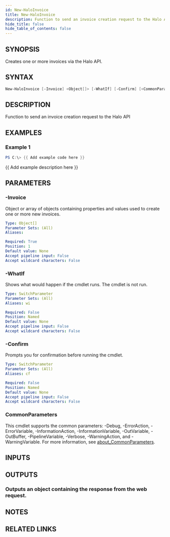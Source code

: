 ```yaml
---
id: New-HaloInvoice
title: New-HaloInvoice
description: Function to send an invoice creation request to the Halo API
hide_title: false
hide_table_of_contents: false
---
```


## SYNOPSIS

Creates one or more invoices via the Halo API.

## SYNTAX

```powershell
New-HaloInvoice [-Invoice] <Object[]> [-WhatIf] [-Confirm] [<CommonParameters>]
```

## DESCRIPTION

Function to send an invoice creation request to the Halo API

## EXAMPLES

### Example 1

```powershell
PS C:\> {{ Add example code here }}
```

{{ Add example description here }}

## PARAMETERS

### -Invoice

Object or array of objects containing properties and values used to create one or more new invoices.

```yaml
Type: Object[]
Parameter Sets: (All)
Aliases:

Required: True
Position: 1
Default value: None
Accept pipeline input: False
Accept wildcard characters: False
```

### -WhatIf

Shows what would happen if the cmdlet runs.
The cmdlet is not run.

```yaml
Type: SwitchParameter
Parameter Sets: (All)
Aliases: wi

Required: False
Position: Named
Default value: None
Accept pipeline input: False
Accept wildcard characters: False
```

### -Confirm

Prompts you for confirmation before running the cmdlet.

```yaml
Type: SwitchParameter
Parameter Sets: (All)
Aliases: cf

Required: False
Position: Named
Default value: None
Accept pipeline input: False
Accept wildcard characters: False
```

### CommonParameters

This cmdlet supports the common parameters: -Debug, -ErrorAction, -ErrorVariable, -InformationAction, -InformationVariable, -OutVariable, -OutBuffer, -PipelineVariable, -Verbose, -WarningAction, and -WarningVariable. For more information, see [about_CommonParameters](http://go.microsoft.com/fwlink/?LinkID=113216).

## INPUTS

## OUTPUTS

### Outputs an object containing the response from the web request.

## NOTES

## RELATED LINKS
